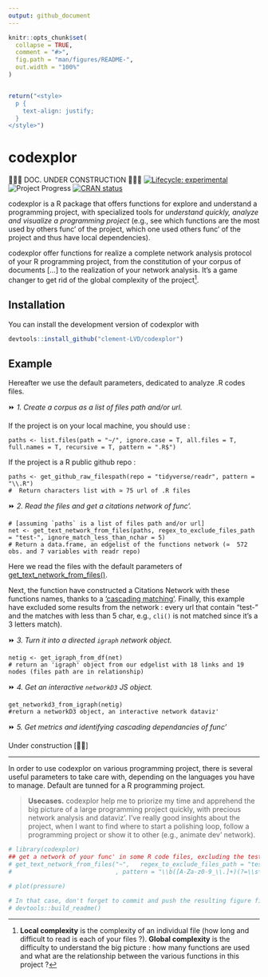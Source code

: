 ```yaml
---
output: github_document
---
```


```r
knitr::opts_chunk$set(
  collapse = TRUE,
  comment = "#>",
  fig.path = "man/figures/README-",
  out.width = "100%"
)


return("<style>
  p {
    text-align: justify;
  }
</style>")

```

# codexplor
🧰🔧🔨 DOC. UNDER CONSTRUCTION 🧰🔧🔨
<!-- badges: start -->
[![Lifecycle: experimental](https://img.shields.io/badge/lifecycle-experimental-orange.svg)](https://lifecycle.r-lib.org/articles/stages.html#experimental)
![Project Progress](https://img.shields.io/badge/Progress-1%2F4%20%7C%20Active_coding-orange)
[![CRAN status](https://www.r-pkg.org/badges/version/codexplor)](https://CRAN.R-project.org/package=codexplor)
<!-- badges: end -->

codexplor is a R package that offers functions for explore and understand a programming project, with specialized tools for *understand quickly, analyze and visualize a programming project* (e.g., see which functions are the most used by others func' of the project, which one used others func' of the project and thus have local dependencies). 

codexplor offer functions for realize a complete network analysis protocol of your R programming project, from the constitution of your corpus of documents [...] to the realization of your network analysis. It's a game changer to get rid of the global complexity of the project^[**Local complexity** is the complexity of an individual file (how long and difficult to read is each of your files ?). **Global complexity** is the difficulty to understand the big picture : how many functions are used and what are the relationship between the various functions in this project ?].


## Installation
You can install the development version of codexplor with

``` r
devtools::install_github("clement-LVD/codexplor")
```

## Example 
Hereafter we use the default parameters, dedicated to analyze .R codes files.

⏩ *1. Create a corpus as a list of files path and/or url.*

If the project is on your local machine, you should use : 

    paths <- list.files(path = "~/", ignore.case = T, all.files = T, full.names = T, recursive = T, pattern = ".R$") 

If the project is a R public github repo :

    paths <- get_github_raw_filespath(repo = "tidyverse/readr", pattern = "\\.R")
    #  Return characters list with ≃ 75 url of .R files 
    
⏩ *2. Read the files and get a citations network of func'.* 
    
    # [assuming `paths` is a list of files path and/or url]
    net <- get_text_network_from_files(paths, regex_to_exclude_files_path = "test-", ignore_match_less_than_nchar = 5)
    # Return a data.frame, an edgelist of the functions network (≃  572 obs. and 7 variables with readr repo)

Here we read the files with the default parameters of [get_text_network_from_files()](vignettes/get_text_network_from_files).

Next, the function have constructed a Citations Network with these functions names, thanks to a ['cascading matching'](vignettes/cascading_matching.html). Finally, this example have excluded some results from the network : every url that contain "test-" and the matches with less than 5 char, e.g., `cli()` is not matched since it's a 3 letters match). 

⏩ *3. Turn it into a directed `igraph` network object.*

    netig <- get_igraph_from_df(net) 
    # return an 'igraph' object from our edgelist with 18 links and 19 nodes (files path are in relationship)

⏩ *4. Get an interactive `networkD3` JS object.*

    get_networkd3_from_igraph(netig) 
    #return a networkD3 object, an interactive network dataviz'
    
⏩ *5. Get metrics and identifying cascading dependancies of func'*

Under construction [🔧🔨]


---
In order to use codexplor on various programming project, there is several useful parameters to take care with, depending on the languages you have to manage. Default are tunned for a R programming project.

> **Usecases.** codexplor help me to priorize my time and apprehend the big picture of a large programming project quickly, with precious network analysis and dataviz'. I've really good insights about the project, when I want to find where to start a polishing loop, follow a programming project or show it to other (e.g., animate dev' network).

 
```r
# library(codexplor)
## get a network of your func' in some R code files, excluding the test- from testthat
# get_text_network_from_files("~",   regex_to_exclude_files_path = "test-"
#                             , pattern = "\\b([A-Za-z0-9_\\.]+)(?=\\s*(?:<-)\\s*function)" ) #here we define a capture-regex for extracting the texte before '<- function'

```


```r
# plot(pressure)

# In that case, don't forget to commit and push the resulting figure files, so they display on GitHub and CRAN.
# devtools::build_readme()
```

<!-- *Usecases of a quick programming project understanding*. codexplor goal is to *quickly* analyse your developing project, in order to *gain* time of comprehension, made your documentation, dataviz' of your project, etc. The features offered are crafted for coordinate large programming project, made helper func' for new colleagues and/or future you, formally identifying your higher-level func' and/or the most-frequently used as dependancies... and other handy features for priorizing your work by quickly figure out 'where' you have to pay attention. For example, before to change a parameter name in a func', you want to check what are the func' that used the one you want to modify. Same for changing the returned content or the behavior of a func' : you want to check which ones used this func' that you want to modify. You also want to offer an easy way to understand the chaining of your custom func'. -->
